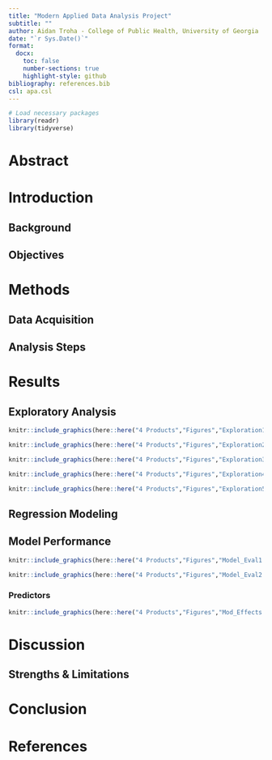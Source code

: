```yaml
---
title: "Modern Applied Data Analysis Project"
subtitle: ""
author: Aidan Troha - College of Public Health, University of Georgia
date: "`r Sys.Date()`"
format:
  docx:
    toc: false
    number-sections: true
    highlight-style: github
bibliography: references.bib
csl: apa.csl
---
```


```r
# Load necessary packages
library(readr)
library(tidyverse)
```

# Abstract

# Introduction

## Background

## Objectives

# Methods

## Data Acquisition

## Analysis Steps

# Results

## Exploratory Analysis

```r
knitr::include_graphics(here::here("4 Products","Figures","Exploration1.pdf"))
```

```r
knitr::include_graphics(here::here("4 Products","Figures","Exploration2.pdf"))
```


```r
knitr::include_graphics(here::here("4 Products","Figures","Exploration3.pdf"))
```


```r
knitr::include_graphics(here::here("4 Products","Figures","Exploration4.pdf"))
```


```r
knitr::include_graphics(here::here("4 Products","Figures","Exploration5.pdf"))
```

## Regression Modeling

## Model Performance

```r
knitr::include_graphics(here::here("4 Products","Figures","Model_Eval1.pdf"))
```


```r
knitr::include_graphics(here::here("4 Products","Figures","Model_Eval2.pdf"))
```

### Predictors

```r
knitr::include_graphics(here::here("4 Products","Figures","Mod_Effects.pdf"))
```

# Discussion

## Strengths & Limitations

# Conclusion

# References



